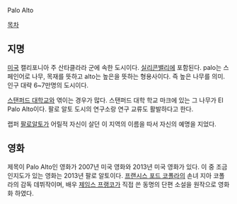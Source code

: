 Palo Alto

[[목차]]

== 지명 ==
[[미국]] 캘리포니아 주 산타클라라 군에 속한 도시이다. [[실리콘밸리]]에 포함된다. palo는 스페인어로 나무, 목재를 뜻하고 alto는 높은을 뜻하는 형용사이다. 즉 높은 나무를 의미. 인구 대략 6~7만명의 도시이다. 

[[스탠퍼드 대학교]]와 엮이는 경우가 많다. 스탠퍼드 대학 학교 마크에 있는 그 나무가 El Palo Alto이다. 팔로 알토 도시의 연구소랑 연구 교류도 활발하다고 한다.

랩퍼 [[팔로알토]]가 어릴적 자신이 살던 이 지역의 이름을 따서 자신의 예명을 지었다.

== 영화 ==
제목이 Palo Alto인 영화가 2007년 미국 영화와 2013년 미국 영화가 있다. 이 중 조금 인지도가 있는 영화는 2013년 팔로 알토이다. [[프랜시스 포드 코폴라]]의 손녀 지아 코폴라의 감독 데뷔작이며, 배우 [[제임스 프랭코]]가 직접 쓴 동명의 단편 소설을 원작으로 영화화 하였다.
 
